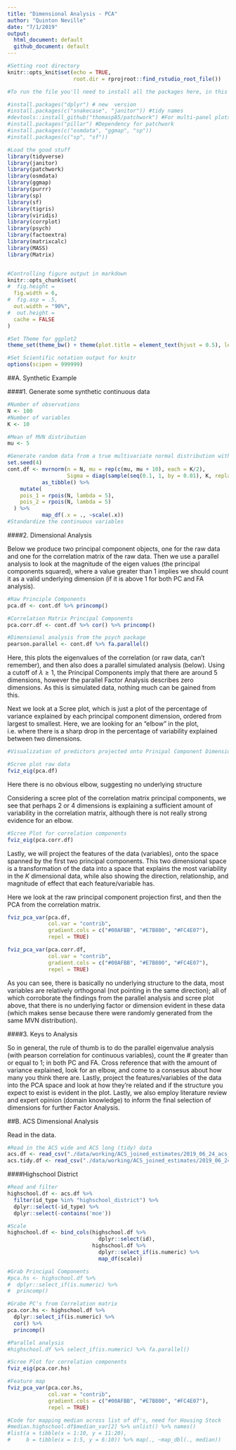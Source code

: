 ```yaml
---
title: "Dimensional Analysis - PCA"
author: "Quinton Neville"
date: "7/1/2019"
output:
  html_document: default
  github_document: default
---
```


```r
#Setting root directory
knitr::opts_knit$set(echo = TRUE,
                     root.dir = rprojroot::find_rstudio_root_file())

#To run the file you'll need to install all the packages here, in this order

#install.packages("dplyr") # new  version
#install.packages(c("snakecase", "janitor")) #tidy names
#devtools::install_github("thomasp85/patchwork") #For multi-panel plots
#install.packages("pillar") #Dependency for patchwork
#install.packages(c("osmdata", "ggmap", "sp"))
#install.packages(c("sp", "sf"))

#Load the good stuff
library(tidyverse)
library(janitor)
library(patchwork)
library(osmdata)
library(ggmap)
library(purrr)
library(sp)
library(sf)
library(tigris)
library(viridis)
library(corrplot)
library(psych)
library(factoextra)
library(matrixcalc)
library(MASS)
library(Matrix)


#Controlling figure output in markdown
knitr::opts_chunk$set(
#  fig.height =   
  fig.width = 6,
#  fig.asp = .5,
  out.width = "90%",
#  out.height = 
  cache = FALSE
)

#Set Theme for ggplot2
theme_set(theme_bw() + theme(plot.title = element_text(hjust = 0.5), legend.position = "bottom"))

#Set Scientific notation output for knitr
options(scipen = 999999)
```


##A. Synthetic Example

####1. Generate some synthetic continuous data
```r
#Number of observations
N <- 100
#Number of variables
K <- 10

#Mean of MVN distribution
mu <- 5

#Generate random data from a true multivariate normal distribution with random mean vector & covariance matrix
set.seed(4)
cont.df <- mvrnorm(n = N, mu = rep(c(mu, mu + 10), each = K/2),
                   Sigma = diag(sample(seq(0.1, 1, by = 0.01), K, replace = TRUE))) %>%
           as_tibble() %>%
    mutate(
    pois_1 = rpois(N, lambda = 5),
    pois_2 = rpois(N, lambda = 5)
  ) %>%
           map_df(.x = ., ~scale(.x))
#Standardize the continuous variables
```


####2. Dimensional Analysis

Below we produce two principal component objects, one for the raw data and one for the correlation matrix of the raw data. Then we use a parallel analysis to look at the magnitude of the eigen values (the principal components squared), where a value greater than 1 implies we should count it as a valid underlying dimension (if it is above 1 for both PC and FA analysis).  

```r
#Raw Principle Components
pca.df <- cont.df %>% princomp()

#Correlation Matrix Principal Components
pca.corr.df <- cont.df %>% cor() %>% princomp()

#Dimensional analysis from the psych package
pearson.parallel <- cont.df %>% fa.parallel()
```

Here, this plots the eigenvalues of the correlation (or raw data, can't remember), and then also does a parallel simulated analysis (below). Using a cutoff of $\lambda \geq 1$, the Principal Components imply that there are around 5 dimensions, however the parallel Factor Analysis describes zero dimensions. As this is simulated data, nothing much can be gained from this.  


Next we look at a Scree plot, which is just a plot of the percentage of variance explained by each principal component dimension, ordered from largest to smallest. Here, we are looking for an "elbow" in the plot, i.e. where there is a sharp drop in the percentage of variability explained between two dimensions.  


```r
#Visualization of predictors projected onto Prinipal Component Dimensions

#Scree plot raw data
fviz_eig(pca.df)
```

Here there is no obvious elbow, suggesting no underlying structure


Considering a scree plot of the correlation matrix principal components, we see that perhaps 2 or 4 dimensions is explaining a sufficient amount of variability in the correlation matrix, although there is not really strong evidence for an elbow.  


```r
#Scree Plot for correlation components
fviz_eig(pca.corr.df)
```


Lastly, we will project the features of the data (variables), onto the space spanned by the first two principal components. This two dimensional space is a transformation of the data into a space that explains the most variability in the $K$ dimensional data, while also showing the direction, relationship, and magnitude of effect that each feature/variable has. 

Here we look at the raw principal component projection first, and then the PCA from the correlation matrix.  

```r
fviz_pca_var(pca.df,
             col.var = "contrib",
             gradient.cols = c("#00AFBB", "#E7B800", "#FC4E07"),
             repel = TRUE)

fviz_pca_var(pca.corr.df,
             col.var = "contrib",
             gradient.cols = c("#00AFBB", "#E7B800", "#FC4E07"),
             repel = TRUE)
```


As you can see, there is basically no underlying structure to the data, most variables are relatively orthogonal (not pointing in the same direction); all of which corroborate the findings from the parallel analysis and scree plot above, that there is no underlying factor or dimension evident in these data (which makes sense because there were randomly generated from the same MVN distribution).  

####3. Keys to Analysis  

So in general, the rule of thumb is to do the parallel eigenvalue analysis (with pearson correlation for continuous variables), count the # greater than or equal to 1; in both PC and FA. Cross reference that with the amount of variance explained, look for an elbow, and come to a consesus about how many you think there are. Lastly, project the features/variables of the data into the PCA space and look at how they're related and if the structure you expect to exist is evident in the plot. Lastly, we also employ literature review and expert opinion (domain knowledge) to inform the final selection of dimensions for further Factor Analysis.  

##B. ACS Dimensional Analysis  

Read in the data. 
```r
#Read in the ACS wide and ACS long (tidy) data
acs.df <- read_csv("./data/working/ACS_joined_estimates/2019_06_24_acs_all_geography.csv")
acs.tidy.df <- read_csv("./data/working/ACS_joined_estimates/2019_06_24_acs_all_geography_tidy.csv")
```

####Highschool District

```r
#Read and filter
highschool.df <- acs.df %>%
  filter(id_type %in% "highschool_district") %>%
  dplyr::select(-id_type) %>%
  dplyr::select(-contains('moe'))

#Scale
highschool.df <- bind_cols(highschool.df %>%
                             dplyr::select(id), 
                           highschool.df %>%
                             dplyr::select_if(is.numeric) %>%
                             map_df(scale))

#Grab Principal Components
#pca.hs <- highschool.df %>% 
#  dplyr::select_if(is.numeric) %>%
#  princomp()

#Grabe PC's from Correlation matrix
pca.cor.hs <- highschool.df %>% 
  dplyr::select_if(is.numeric) %>%
  cor() %>%
  princomp()

#Parallel analysis
#highschool.df %>% select_if(is.numeric) %>% fa.parallel()

#Scree Plot for correlation components
fviz_eig(pca.cor.hs)

#Feature map
fviz_pca_var(pca.cor.hs,
             col.var = "contrib",
             gradient.cols = c("#00AFBB", "#E7B800", "#FC4E07"),
             repel = TRUE)

#Code for mapping median across list of df's, need for Housing Stock
#median.highschool.df$median_var[2] %>% unlist() %>% names()
#list(a = tibble(x = 1:10, y = 11:20),
#     b = tibble(x = 1:5, y = 6:10)) %>% map(., ~map_dbl(., median))
```